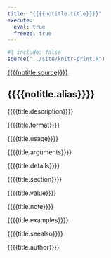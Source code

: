 ```yaml
---
title: "{{{{notitle.title}}}}"
execute:
  eval: true
  freeze: true
---
```


```r
#| include: false
source("../site/knitr-print.R")
```

[{{{{notitle.source}}}}](https://github.com/mlverse/mall/blob/main/r/{{{{notitle.source}}}})

## {{{{notitle.alias}}}}

{{{{title.description}}}}

{{{{title.format}}}}

{{{{title.usage}}}}

{{{{title.arguments}}}}

{{{{title.details}}}}

{{{{title.section}}}}

{{{{title.value}}}}

{{{{title.note}}}}

{{{{title.examples}}}}

{{{{title.seealso}}}}

{{{{title.author}}}}
